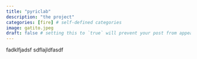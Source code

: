```yaml
---
title: "pyriclab"
description: "the project"
categories: [fire] # self-defined categories
image: gatito.jpeg
draft: false # setting this to `true` will prevent your post from appearing on your listing page until you're ready!
---
```


fadklfjadsf 
sdflajldfasdf 